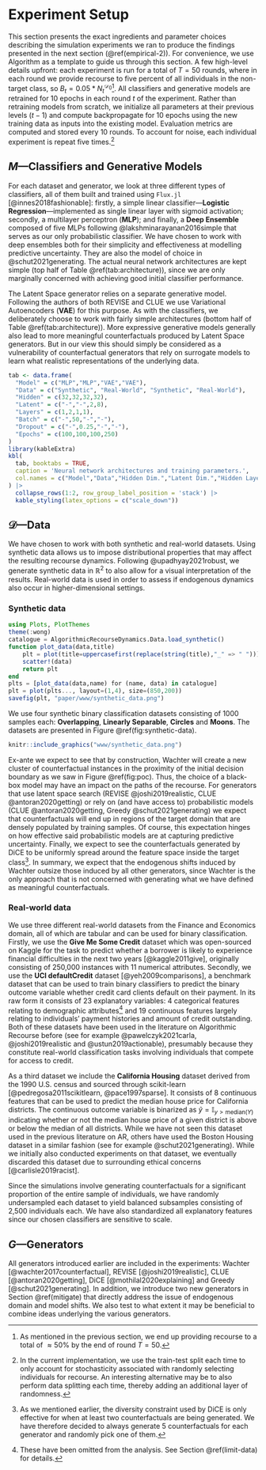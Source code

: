 # Experiment Setup {#empirical}

This section presents the exact ingredients and parameter choices describing the simulation experiments we ran to produce the findings presented in the next section (\@ref(empirical-2)). For convenience, we use Algorithm \ref{algo-experiment} as a template to guide us through this section. A few high-level details upfront: each experiment is run for a total of $T=50$ rounds, where in each round we provide recourse to five percent of all individuals in the non-target class, so $B_t=0.05 * N_t^{\mathcal{D}_0}$^[As mentioned in the previous section, we end up providing recourse to a total of $\approx50\%$ by the end of round $T=50$.]. All classifiers and generative models are retrained for 10 epochs in each round $t$ of the experiment. Rather than retraining models from scratch, we initialize all parameters at their previous levels ($t-1$) and compute backpropagate for 10 epochs using the new training data as inputs into the existing model. Evaluation metrics are computed and stored every 10 rounds. To account for noise, each individual experiment is repeat five times.^[In the current implementation, we use the train-test split each time to only account for stochasticity associated with randomly selecting individuals for recourse. An interesting alternative may be to also perform data splitting each time, thereby adding an additional layer of randomness.]

## $M$---Classifiers and Generative Models {#empirical-classifiers}

For each dataset and generator, we look at three different types of classifiers, all of them built and trained using `Flux.jl` [@innes2018fashionable]: firstly, a simple linear classifier---**Logistic Regression**---implemented as single linear layer with sigmoid activation; secondly, a multilayer perceptron (**MLP**); and finally, a **Deep Ensemble** composed of five MLPs following @lakshminarayanan2016simple that serves as our only probabilistic classifier. We have chosen to work with deep ensembles both for their simplicity and effectiveness at modelling predictive uncertainty. They are also the model of choice in @schut2021generating. The actual neural network architectures are kept simple (top half of Table \@ref(tab:architecture)), since we are only marginally concerned with achieving good initial classifier performance.

The Latent Space generator relies on a separate generative model. Following the authors of both REVISE and CLUE we use Variational Autoencoders (**VAE**) for this purpose. As with the classifiers, we deliberately choose to work with fairly simple architectures (bottom half of Table \@ref(tab:architecture)). More expressive generative models generally also lead to more meaningful counterfactuals produced by Latent Space generators. But in our view this should simply be considered as a vulnerability of counterfactual generators that rely on surrogate models to learn what realistic representations of the underlying data. 

```r
tab <- data.frame(
  "Model" = c("MLP","MLP","VAE","VAE"),
  "Data" = c("Synthetic", "Real-World", "Synthetic", "Real-World"),
  "Hidden" = c(32,32,32,32),
  "Latent" = c("-","-",2,8),
  "Layers" = c(1,2,1,1),
  "Batch" = c("-",50,"-","-"),
  "Dropout" = c("-",0.25,"-","-"),
  "Epochs" = c(100,100,100,250)
)
library(kableExtra)
kbl(
  tab, booktabs = TRUE,
  caption = 'Neural network architectures and training parameters.',
  col.names = c("Model","Data","Hidden Dim.","Latent Dim.","Hidden Layers", "Batch", "Dropout", "Epochs")
) |> 
  collapse_rows(1:2, row_group_label_position = 'stack') |>
  kable_styling(latex_options = c("scale_down"))
```

## $\mathcal{D}$---Data {#empirical-data}

We have chosen to work with both synthetic and real-world datasets. Using synthetic data allows us to impose distributional properties that may affect the resulting recourse dynamics. Following @upadhyay2021robust, we generate synthetic data in $\mathbb{R}^2$ to also allow for a visual interpretation of the results. Real-world data is used in order to assess if endogenous dynamics also occur in higher-dimensional settings.

### Synthetic data

```julia
using Plots, PlotThemes
theme(:wong)
catalogue = AlgorithmicRecourseDynamics.Data.load_synthetic()
function plot_data(data,title)
    plt = plot(title=uppercasefirst(replace(string(title),"_" => " ")))
    scatter!(data)
    return plt
end
plts = [plot_data(data,name) for (name, data) in catalogue]
plt = plot(plts..., layout=(1,4), size=(850,200))
savefig(plt, "paper/www/synthetic_data.png")
```

We use four synthetic binary classification datasets consisting of 1000 samples each: **Overlapping**, **Linearly Separable**, **Circles** and **Moons**. The datasets are presented in Figure \@ref(fig:synthetic-data).

```r
knitr::include_graphics("www/synthetic_data.png")
```

Ex-ante we expect to see that by construction, Wachter will create a new cluster of counterfactual instances in the proximity of the initial decision boundary as we saw in Figure \@ref(fig:poc). Thus, the choice of a black-box model may have an impact on the paths of the recourse. For generators that use latent space search (REVISE @joshi2019realistic, CLUE @antoran2020getting) or rely on (and have access to) probabilistic models (CLUE @antoran2020getting, Greedy @schut2021generating) we expect that counterfactuals will end up in regions of the target domain that are densely populated by training samples. Of course, this expectation hinges on how effective said probabilistic models are at capturing predictive uncertainty. Finally, we expect to see the counterfactuals generated by DiCE to be uniformly spread around the feature space inside the target class^[As we mentioned earlier, the diversity constraint used by DiCE is only effective for when at least two counterfactuals are being generated. We have therefore decided to always generate 5 counterfactuals for each generator and randomly pick one of them.]. In summary, we expect that the endogenous shifts induced by Wachter outsize those induced by all other generators, since Wachter is the only approach that is not concerned with generating what we have defined as meaningful counterfactuals. 

### Real-world data

We use three different real-world datasets from the Finance and Economics domain, all of which are tabular and can be used for binary classification. Firstly, we use the **Give Me Some Credit** dataset which was open-sourced on Kaggle for the task to predict whether a borrower is likely to experience financial difficulties in the next two years [@kaggle2011give], originally consisting of 250,000 instances with 11 numerical attributes. Secondly, we use the **UCI defaultCredit** dataset [@yeh2009comparisons], a benchmark dataset that can be used to train binary classifiers to predict the binary outcome variable whether credit card clients default on their payment. In its raw form it consists of 23 explanatory variables: 4 categorical features relating to demographic attributes^[These have been omitted from the analysis. See Section \@ref(limit-data) for details.] and 19 continuous features largely relating to individuals' payment histories and amount of credit outstanding. Both of these datasets have been used in the literature on Algorithmic Recourse before (see for example @pawelczyk2021carla, @joshi2019realistic and @ustun2019actionable), presumably because they constitute real-world classification tasks involving individuals that compete for access to credit. 

As a third dataset we include the **California Housing** dataset derived from the 1990 U.S. census and sourced through scikit-learn [@pedregosa2011scikitlearn, @pace1997sparse]. It consists of 8 continuous features that can be used to predict the median house price for California districts. The continuous outcome variable is binarized as $\tilde{y}=\mathbb{I}_{y>\text{median}(Y)}$ indicating whether or not the median house price of a given district is above or below the median of all districts. While we have not seen this dataset used in the previous literature on AR, others have used the Boston Housing dataset in a similar fashion (see for example @schut2021generating). While we initially also conducted experiments on that dataset, we eventually discarded this dataset due to surrounding ethical concerns [@carlisle2019racist].

Since the simulations involve generating counterfactuals for a significant proportion of the entire sample of individuals, we have randomly undersampled each dataset to yield balanced subsamples consisting of 2,500 individuals each. We have also standardized all explanatory features since our chosen classifiers are sensitive to scale.

## $G$---Generators

All generators introduced earlier are included in the experiments: Wachter [@wachter2017counterfactual], REVISE [@joshi2019realistic], CLUE [@antoran2020getting], DiCE [@mothilal2020explaining] and Greedy [@schut2021generating]. In addition, we introduce two new generators in Section \@ref(mitigate) that directly address the issue of endogenous domain and model shifts. We also test to what extent it may be beneficial to combine ideas underlying the various generators. 








